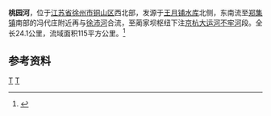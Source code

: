 {{Otheruses|桃园河|other=同名或類似名的其它條目描述}}
{{Infobox River
  | river_name      = 桃园河
  | image_name      =
  | image_size      = 
  | caption         = 
  | origin          = [[江苏省|江苏省]][[徐州市|徐州市]][[铜山区|铜山区]]西北[[王月铺水库|王月铺水库]]北侧
  | mouth           =  江苏省徐州市铜山区[[柳新镇|柳新镇]]蔺家坝枢纽[[不牢河|不牢河]]
  | basin_countries = {{PRC}}
  | length          = 24.1公里
  | elevation       = 
  | mouth_elevation = 
  | discharge       = 
  | watershed       = 115平方公里
}}
'''桃园河'''，位于[[江苏省|江苏省]][[徐州市|徐州市]][[铜山区|铜山区]]西北部，发源于[[王月铺水库|王月铺水库]]北侧，东南流至[[郑集镇_(徐州市)|郑集镇]]南部的冯代庄附近再与[[徐沛河|徐沛河]]合流，至蔺家坝枢纽下注[[京杭大运河|京杭大运河]][[不牢河|不牢河]]段。全长24.1公里，流域面积115平方公里。<ref name="中国河湖大典">{{cite book zh |author=《中国河湖大典》编纂委员会 |title=《中国河湖大典·淮河卷》 |format=M |edition=1 |location=北京 |publisher=中国水利水电出版社 |date=2010年9月 |pages=188页 |id= ISBN 978-7-5084-7953-8}}</ref>

==参考资料==
{{reflist}}

[[Category:沂沭泗河水系|T]]
[[Category:江苏河流|T]]